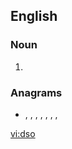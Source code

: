 {{also|DSO|DSÖ}}
==English==

===Noun===
{{en-noun}}

# {{alternative spelling of|dzo|lang=en}}

===Anagrams===
* {{l|en|DOS}}, {{l|en|DoS}}, {{l|en|do's}}, {{l|en|dos}}, {{l|en|ODS}}, {{l|en|ods}}, {{l|en|SDO}}, {{l|en|sod}}

[[vi:dso]]